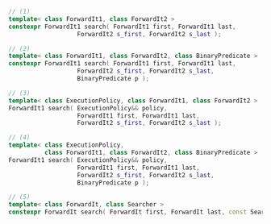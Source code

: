 ```cpp
// (1)
template< class ForwardIt1, class ForwardIt2 >
constexpr ForwardIt1 search( ForwardIt1 first, ForwardIt1 last,
                   ForwardIt2 s_first, ForwardIt2 s_last );

// (2)
template< class ForwardIt1, class ForwardIt2, class BinaryPredicate >
constexpr ForwardIt1 search( ForwardIt1 first, ForwardIt1 last,
                   ForwardIt2 s_first, ForwardIt2 s_last,
                   BinaryPredicate p );

// (3)
template< class ExecutionPolicy, class ForwardIt1, class ForwardIt2 >
ForwardIt1 search( ExecutionPolicy&& policy,
                   ForwardIt1 first, ForwardIt1 last,
                   ForwardIt2 s_first, ForwardIt2 s_last );

// (4)
template< class ExecutionPolicy,
          class ForwardIt1, class ForwardIt2, class BinaryPredicate >
ForwardIt1 search( ExecutionPolicy&& policy,
                   ForwardIt1 first, ForwardIt1 last,
                   ForwardIt2 s_first, ForwardIt2 s_last,
                   BinaryPredicate p );

// (5)
template< class ForwardIt, class Searcher >
constexpr ForwardIt search( ForwardIt first, ForwardIt last, const Searcher& searcher );
```
